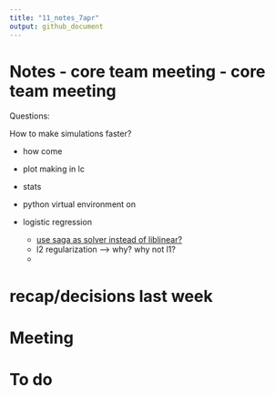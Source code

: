 ```yaml
---
title: "11_notes_7apr"
output: github_document
---
```


# Notes - core team meeting - core team meeting
Questions: 

How to make simulations faster? 

- how come 
- plot making in lc
- stats 

- python virtual environment on 
- logistic regression 
  - [use saga as solver instead of liblinear?](https://stackoverflow.com/questions/38640109/logistic-regression-python-solvers-defintions/52388406#52388406)
  - l2 regularization --> why? why not l1? 
  - [](https://towardsdatascience.com/dont-sweat-the-solver-stuff-aea7cddc3451)
  

# recap/decisions last week

# Meeting

# To do



